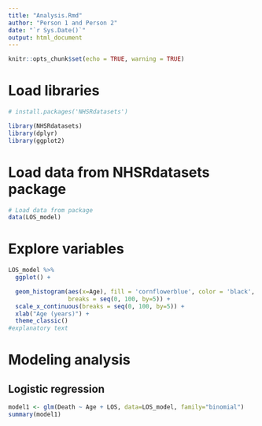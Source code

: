 ```yaml
---
title: "Analysis.Rmd"
author: "Person 1 and Person 2"
date: "`r Sys.Date()`"
output: html_document
---
```


```r
knitr::opts_chunk$set(echo = TRUE, warning = TRUE)
```

# Load libraries

```r
# install.packages('NHSRdatasets')

library(NHSRdatasets)
library(dplyr)
library(ggplot2)
```

# Load data from NHSRdatasets package

```r
# Load data from package
data(LOS_model)
```

# Explore variables

```r
LOS_model %>%
  ggplot() +

  geom_histogram(aes(x=Age), fill = 'cornflowerblue', color = 'black',
                 breaks = seq(0, 100, by=5)) +
  scale_x_continuous(breaks = seq(0, 100, by=5)) + 
  xlab("Age (years)") + 
  theme_classic()
#explanatory text
```

# Modeling analysis

## Logistic regression

```r
model1 <- glm(Death ~ Age + LOS, data=LOS_model, family="binomial")
summary(model1)
```

